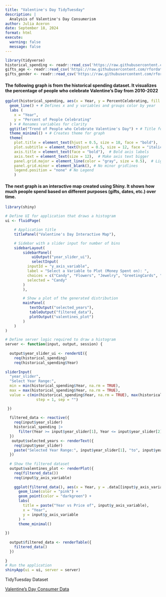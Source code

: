 ```yaml
---
title: "Valentine's Day TidyTuesday" 
description: |
  Analysis of Valentine's Day Consumerism
author: Julia Aceron
date: September 18, 2024
format: html
execute:
  warning: false
  message: false
---
```


```r
library(tidyverse)
historical_spending <- readr::read_csv('https://raw.githubusercontent.com/rfordatascience/tidytuesday/master/data/2024/2024-02-13/historical_spending.csv')
gifts_age <- readr::read_csv('https://raw.githubusercontent.com/rfordatascience/tidytuesday/master/data/2024/2024-02-13/gifts_age.csv')
gifts_gender <- readr::read_csv('https://raw.githubusercontent.com/rfordatascience/tidytuesday/master/data/2024/2024-02-13/gifts_gender.csv')
```

#### The following graph is from the historical spending dataset. It visualizes the percentage of people who celebrate Valentine's Day from 2010-2022

```r
ggplot(historical_spending, aes(x = Year, y = PercentCelebrating, fill = Year)) + # Uses historical_spending for ggplot
  geom_line() + # Defines x and y variables and groups color by year
  labs (
    x = "Year",
    y = "Percent of People Celebrating"
  ) + # Renames variables for clarity
  ggtitle("Trend of People who Celebrate Valentine's Day") + # Title for Graph
  theme_minimal() + # Creates theme for graph
  theme(
    plot.title = element_text(hjust = 0.5, size = 18, face = "bold"),  # Center and bold the title
    plot.subtitle = element_text(hjust = 0.5, size = 12, face = "italic"),  # Subtitle formatting
    axis.title = element_text(face = "bold"),  # Bold axis labels
    axis.text = element_text(size = 12),  # Make axis text bigger
    panel.grid.major = element_line(color = "gray", size = 0.5),  # Lighter gridlines
    panel.grid.minor = element_blank(), # No minor gridlines
    legend.position = "none" # No Legend
    ) 

```
#### The next graph is an interactive map created using Shiny. It shows how much people spend based on different purposes (gifts, dates, etc.) over time. 

```r
library(shiny)

# Define UI for application that draws a histogram
ui <- fluidPage(

    # Application title
    titlePanel("Valentine's Day Interactive Map"),

    # Sidebar with a slider input for number of bins 
    sidebarLayout(
        sidebarPanel(
            uiOutput("year_slider_ui"),
            selectInput(
          inputId = "y_axis_variable",
          label = "Select a Variable to Plot (Money Spent on): ", 
          choices = c("Candy", "Flowers", "Jewelry", "GreetingCards", "EveningOut", "Clothing", "GiftCards"),
          selected = "Candy"
        )
        ),

        # Show a plot of the generated distribution
        mainPanel(
           textOutput("selected_years"),
           tableOutput("filtered_data"),
           plotOutput("valentines_plot")
        )
    )
)

# Define server logic required to draw a histogram
server <- function(input, output, session) {
  
  output$year_slider_ui <- renderUI({
    req(historical_spending)
    req(historical_spending$Year)
    
sliderInput(
  "year_slider", 
  "Select Year Range:", 
  min = min(historical_spending$Year, na.rm = TRUE),
  max = max(historical_spending$Year, na.rm = TRUE),
  value = c(min(historical_spending$Year, na.rm = TRUE), max(historical_spending$Year, na.rm = TRUE)),
              step = 1, sep = "")

 })
  
  filtered_data <- reactive({
    req(input$year_slider)
    historical_spending |> 
      filter(Year >= input$year_slider[1], Year <= input$year_slider[2])
  })
   output$selected_years <- renderText({
    req(input$year_slider)
    paste("Selected Year Range:", input$year_slider[1], "to", input$year_slider[2])
  })
  
  # Show the filtered dataset
  output$valentines_plot <- renderPlot({
    req(filtered_data())
    req(input$y_axis_variable)
    
    ggplot(filtered_data(), aes(x = Year, y = .data[[input$y_axis_variable]])) +
      geom_line(color = "pink") +
      geom_point(color = "darkgreen") +
      labs(
        title = paste("Year vs Price of", input$y_axis_variable),
        x = "Year",
        y = input$y_axis_variable
      ) +
      theme_minimal()
    
})
  
  output$filtered_data <- renderTable({
    filtered_data()
  })
  
}
# Run the application 
shinyApp(ui = ui, server = server)

```


TidyTuesday Dataset

[Valentine's Day Consumer Data](https://www.kaggle.com/datasets/infinator/happy-valentines-day-2022) 


